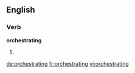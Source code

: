 ==English==

===Verb===
'''orchestrating'''

# {{present participle of|orchestrate}}

[[de:orchestrating]]
[[fr:orchestrating]]
[[vi:orchestrating]]